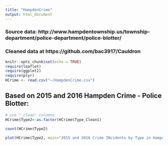---
title: "HampdenCrime"
output: html_document
---
### Source data: http://www.hampdentownship.us/township-department/police-department/police-blotter/

### Cleaned data at https://github.com/bac3917/Cauldron

```{r setup, include=FALSE}
knitr::opts_chunk$set(echo = TRUE)
require(leaflet)
require(ggplot2)
require(plyr)
HCrime <- read.csv("~/HampdenCrime.csv")
```

## Based on 2015 and 2016 Hampden Crime - Police Blotter:
```{r basic crime analysis}
# use "_clean" columns
HCrime$Type2<-as.factor(HCrime$Type_Clean1)

count(HCrime$Type2)

plot(HCrime$Type2, main="2015 and 2016 Crime INcidents by Type in Hampden Township")


```
